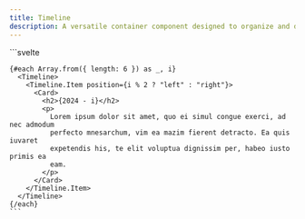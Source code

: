 ```yaml
---
title: Timeline
description: A versatile container component designed to organize and display content in a chronological or sequential order.
---
```


<Tabs>
  <TabItem label="Preview">
    <TimelinePreview />
  </TabItem>
  <TabItem label="Usage">
    ```svelte
    <script lang="ts">
      import { Card, Timeline } from "@dxdns/feflow"
    </script>

    {#each Array.from({ length: 6 }) as _, i}
      <Timeline>
        <Timeline.Item position={i % 2 ? "left" : "right"}>
          <Card>
            <h2>{2024 - i}</h2>
            <p>
              Lorem ipsum dolor sit amet, quo ei simul congue exerci, ad nec admodum
              perfecto mnesarchum, vim ea mazim fierent detracto. Ea quis iuvaret
              expetendis his, te elit voluptua dignissim per, habeo iusto primis ea
              eam.
            </p>
          </Card>
        </Timeline.Item>
      </Timeline>
    {/each}
    ```
  </TabItem>
</Tabs>